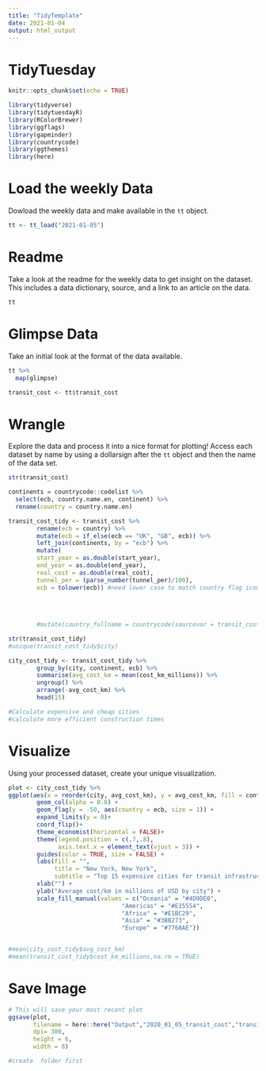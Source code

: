 ```yaml
---
title: "TidyTemplate"
date: 2021-01-04
output: html_output
---
```


# TidyTuesday

```r

knitr::opts_chunk$set(echo = TRUE)

library(tidyverse)
library(tidytuesdayR)
library(RColorBrewer)
library(ggflags)
library(gapminder)
library(countrycode)
library(ggthemes)
library(here)
```

# Load the weekly Data

Dowload the weekly data and make available in the `tt` object.

```r

tt <- tt_load("2021-01-05")

```


# Readme

Take a look at the readme for the weekly data to get insight on the dataset.
This includes a data dictionary, source, and a link to an article on the data.

```r

tt

```


# Glimpse Data

Take an initial look at the format of the data available.

```r

tt %>% 
  map(glimpse)

transit_cost <- tt$transit_cost


```

# Wrangle

Explore the data and process it into a nice format for plotting! Access each dataset by name by using a dollarsign after the `tt` object and then the name of the data set.

```r

str(transit_cost)

continents = countrycode::codelist %>%
  select(ecb, country.name.en, continent) %>%
  rename(country = country.name.en)

transit_cost_tidy <- transit_cost %>%
        rename(ecb = country) %>%
        mutate(ecb = if_else(ecb == "UK", "GB", ecb)) %>%
        left_join(continents, by = "ecb") %>%
        mutate(
        start_year = as.double(start_year),
        end_year = as.double(end_year),
        real_cost = as.double(real_cost),
        tunnel_per = (parse_number(tunnel_per)/100),
        ecb = tolower(ecb)) #need lower case to match country flag icons #recode uk to gb for flag #learned from jsakaluk
       
        
        
        
        #mutate(country_fullname = countrycode(sourcevar = transit_cost_tidy$country, origin = "iso2c", destination = "country.name"))

str(transit_cost_tidy)        
#unique(transit_cost_tidy$city)

city_cost_tidy <- transit_cost_tidy %>%
        group_by(city, continent, ecb) %>%
        summarise(avg_cost_km = mean(cost_km_millions)) %>%
        ungroup() %>%
        arrange(-avg_cost_km) %>%
        head(15)

#Calculate expensive and cheap cities
#calculate more efficient construction times

```


# Visualize

Using your processed dataset, create your unique visualization.

```r

plot <- city_cost_tidy %>%
ggplot(aes(x = reorder(city, avg_cost_km), y = avg_cost_km, fill = continent)) +
        geom_col(alpha = 0.8) +
        geom_flag(y = -50, aes(country = ecb, size = 1)) +
        expand_limits(y = 0)+
        coord_flip()+
        theme_economist(horizontal = FALSE)+
        theme(legend.position = c(.7,.8),
              axis.text.x = element_text(vjust = 3)) +
        guides(color = TRUE, size = FALSE) +
        labs(fill = "",
             title = "New York, New York",
             subtitle = "Top 15 expensive cities for transit infrastructure") +
        xlab("") + 
        ylab("Average cost/km in millions of USD by city") +
        scale_fill_manual(values = c("Oceania" = "#4D9DE0", 
                                "Americas" = "#E15554", 
                                "Africa" = "#E1BC29", 
                                "Asia" = "#3BB273", 
                                "Europe" = "#7768AE"))


#mean(city_cost_tidy$avg_cost_km)
#mean(transit_cost_tidy$cost_km_millions,na.rm = TRUE)  
```

# Save Image

```r

# This will save your most recent plot
ggsave(plot,
       filename = here::here("Output","2020_01_05_transit_cost","transit_cost.png"),
       dpi= 300,
       height = 6,
       width = 8)

#create  folder first

```
